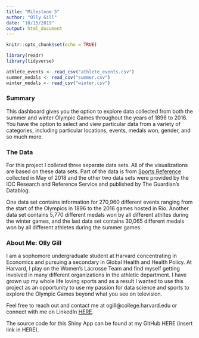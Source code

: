 ```yaml
---
title: "Milestone 5"
author: "Olly Gill"
date: "10/15/2019"
output: html_document
---
```


```r
knitr::opts_chunk$set(echo = TRUE)

library(readr)
library(tidyverse)

athlete_events <- read_csv("athlete_events.csv")
summer_medals <- read_csv("summer.csv")
winter_medals <- read_csv("winter.csv")
```

### Summary
This dashboard gives you the option to explore data collected from both the summer and winter Olympic Games throughout the years of 1896 to 2016. You have the option to select and view particular data from a variety of categories, including particular locations, events, medals won, gender, and so much more.


### The Data
For this project I colleted three separate data sets. All of the visualizations are based on these data sets. Part of the data is from [Sports Reference](www.sports-reference.com) collected in May of 2018 and the other two data sets were provided by the IOC Research and Reference Service and published by The Guardian's Datablog. 

One data set contains information for 270,960 different events ranging from the start of the Olympics in 1896 to the 2016 games hosted in Rio. Another data set contains 5,770 different medals won by all different athltes during the winter games, and the last data set contains 30,065 different medals won by all different athletes during the summer games.


### About Me: Olly Gill
I am a sophomore undergraduate student at Harvard concentrating in Economics and pursuing a secondary in Global Health and Health Policy. At Harvard, I play on the Women's Lacrosse Team and find myself getting involved in many different organizations in the athletic department. I have grown up my whole life loving sports and as a result I wanted to use this project as an opportunity to use my passion for data science and sports to explore the Olympic Games beyond what you see on television.

Feel free to reach out and contact me at ogill@college.harvard.edu or connect with me on LinkedIn [HERE](https://www.linkedin.com/in/olly-gill-081899160/).

The source code for this Shiny App can be found at my GitHub HERE (insert link in HERE).
